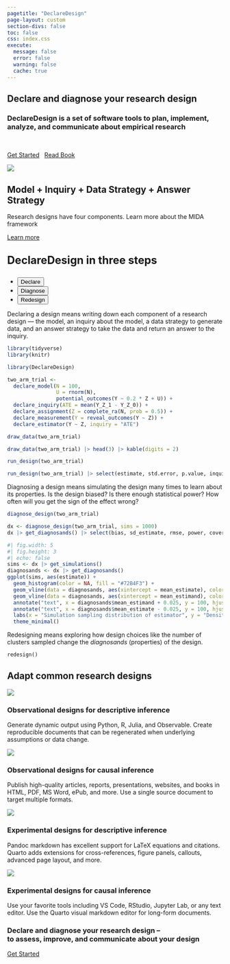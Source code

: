 ```yaml
---
pagetitle: "DeclareDesign"
page-layout: custom
section-divs: false
toc: false
css: index.css
execute:
  message: false
  error: false
  warning: false
  cache: true
---
```


<!-- ::: {.hero-banner} -->

<!-- ::: {.content-block} -->


<!-- ::: -->

<!-- ::: -->



::: {.dd-hero}

::: {.grid}

::: {.g-col-6 .hero-left}

# Declare and diagnose your research design

### DeclareDesign is a set of software tools to plan, implement, analyze, and communicate about empirical research

<br>

::: {.hero-buttons}
[Get Started](getting-started.html){.btn-action-primary .btn-action .btn .btn-success .btn-lg role="button"} &nbsp;
[Read Book](https://book.declaredesign.org){#btn-guide .btn-action .btn .btn-info .btn-lg role="button"}
::: 
:::


::: {.g-col-6 .hero-right}
![](/static/frontpage.gif)
:::

:::

:::



<!-- mida -->


::: {.mida-panel}

# Model + Inquiry + Data Strategy + Answer Strategy

Research designs have four components. Learn more about the MIDA framework

[Learn more](mida/){.btn-action-primary .btn-action .btn .btn-success .btn-lg role="button"}

:::




<!-- ddr -->

::: {.hello-quarto .alt-background}
::: {.content-block}

::: {.hello-quarto-banner}

<p style="font-size:25px;padding-top:5px"><b>DeclareDesign in three steps</b>&nbsp;&nbsp;&nbsp;&nbsp;&nbsp;</p>
<ul class="nav nav-pills" id="hello-quarto-tab" role="tablist"> 
  <li class="nav-item" role="presentation">
    <button class="nav-link active" id="python-tab" data-bs-toggle="tab" data-bs-target="#python" type="button" role="tab" aria-controls="python" aria-selected="true">Declare</button>
  </li>
  <li class="nav-item" role="presentation">
    <button class="nav-link" id="knitr-tab" data-bs-toggle="tab" data-bs-target="#knitr" type="button" role="tab" aria-controls="knitr" aria-selected="false">Diagnose</button>
  </li>
  <li class="nav-item" role="presentation">
    <button class="nav-link" id="julia-tab" data-bs-toggle="tab" data-bs-target="#julia" type="button" role="tab" aria-controls="julia" aria-selected="false">Redesign</button>
  </li>
</ul>
</p>
:::

<div class="tab-content" id="hello-quarto-tabcontent">

<div class="tab-pane fade  show active" id="python" role="tabpanel" aria-labelledby="python-tab">

Declaring a design means writing down each component of a research design --- the model, an inquiry about the model, a data strategy to generate data, and an answer strategy to take the data and return an answer to the inquiry. 

::: {.grid}
::: {.g-col-lg-6 .g-col-12}
```r
library(tidyverse)
library(knitr)
```
```r
library(DeclareDesign)

two_arm_trial <-
  declare_model(N = 100,
                U = rnorm(N),
                potential_outcomes(Y ~ 0.2 * Z + U)) +
  declare_inquiry(ATE = mean(Y_Z_1 - Y_Z_0)) +
  declare_assignment(Z = complete_ra(N, prob = 0.5)) +
  declare_measurement(Y = reveal_outcomes(Y ~ Z)) +
  declare_estimator(Y ~ Z, inquiry = "ATE")
```
:::

::: {.g-col-lg-6 .g-col-12}
```r
draw_data(two_arm_trial)
```
```r
draw_data(two_arm_trial) |> head(3) |> kable(digits = 2)
```

```r
run_design(two_arm_trial)
```
```r
run_design(two_arm_trial) |> select(estimate, std.error, p.value, inquiry, estimand) |> kable(digits = 2)
```
:::

:::

</div>

<div class="tab-pane fade" id="knitr" role="tabpanel" aria-labelledby="knitr-tab">

Diagnosing a design means simulating the design many times to learn about its properties. Is the design biased? Is there enough statistical power? How often will you get the sign of the effect wrong?

::: {.grid}
::: {.g-col-lg-6 .g-col-12}
```r
diagnose_design(two_arm_trial)
```
```r
dx <- diagnose_design(two_arm_trial, sims = 1000)
dx |> get_diagnosands() |> select(bias, sd_estimate, rmse, power, coverage) |> rename_with(~str_replace(str_to_sentence(.), "_", " "), .cols = everything()) |> rename(`SD(estimate)` = `Sd estimate`, `RMSE` = `Rmse`) |> kable(digits = 2)
```
:::

::: {.g-col-lg-6 .g-col-12}
```r
#| fig.width: 5
#| fig.height: 3
#| echo: false
sims <- dx |> get_simulations() 
diagnosands <- dx |> get_diagnosands()
ggplot(sims, aes(estimate)) + 
  geom_histogram(color = NA, fill = "#72B4F3") + 
  geom_vline(data = diagnosands, aes(xintercept = mean_estimate), color = gray(0.1), lty = "dashed") + 
  geom_vline(data = diagnosands, aes(xintercept = mean_estimand), color = "#C6227F", lwd = 1.25) + 
  annotate("text", x = diagnosands$mean_estimand + 0.025, y = 100, hjust = 0, label = "Estimand", color = "#C6227F") +   
  annotate("text", x = diagnosands$mean_estimate - 0.025, y = 100, hjust = 1, label = "Average estimate", color = gray(0.1)) + 
  labs(x = "Simulation sampling distribution of estimator", y = "Density") + 
  theme_minimal()
```
:::

:::

</div>

<div class="tab-pane fade" id="julia" role="tabpanel" aria-labelledby="julia-tab">

Redesigning means exploring how design choices like the number of clusters sampled change the *diagnosands* (properties) of the design. 

::: {.grid}
::: {.g-col-lg-6 .g-col-12}
````markdown
redesign()
````
:::

<!-- ::: {.hello-output .g-col-lg-6 .g-col-12} -->
<!-- ![](images/hello-julia.png){fig-alt="Example Plots Demo output with title, author, date published and main section on Parametric plots which contains text, a toggleable code field, and the output of the plot, with the caption Figure 1 Parametric Plots."} -->
<!-- ::: -->

:::

</div>

</div>



::: {.grid}


:::
:::
:::


<!-- grid of content -->

::: {.content-block}

## Adapt common research designs

::: {.grid}

::: {.g-col-3}

![](https://draft.declaredesign.org/figures/figure-15-4.svg)

### Observational designs for descriptive inference
Generate dynamic output using Python, R, Julia, and Observable. Create reproducible documents that can be regenerated when underlying assumptions or data change.

:::

::: {.g-col-3}

![](https://draft.declaredesign.org/figures/figure-16-9.svg)

### Observational designs for causal inference
Publish high-quality articles, reports, presentations, websites, and books in HTML, PDF, MS Word, ePub, and more. Use a single source document to target multiple formats.
:::

::: {.g-col-3}

![](https://draft.declaredesign.org/figures/figure-17-3.svg)

### Experimental designs for descriptive inference
Pandoc markdown has excellent support for LaTeX equations and citations. Quarto adds extensions for cross-references, figure panels, callouts, advanced page layout, and more.

:::

::: {.g-col-3}

![](https://draft.declaredesign.org/figures/figure-18-12.svg)

### Experimental designs for causal inference
Use your favorite tools including VS Code, RStudio, Jupyter Lab, or any text editor. Use the Quarto visual markdown editor for long-form documents.

:::

:::
:::

<!-- take action -->

::: {.get-started .alt-background}
::: {.content-block}

### Declare and diagnose your research design --<br>to assess, improve, and communicate about your design

[Get Started](getting_started.html){.btn-action-primary  .btn-action .btn .btn-success .btn-lg role="button"}

:::
:::
